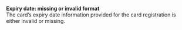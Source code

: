   
<Card title="105203" href="/development-resources/errors/codes/105203">  

 **Expiry date: missing or invalid format**  
 The card’s expiry date information provided for the card registration is either invalid or missing.  

</Card>